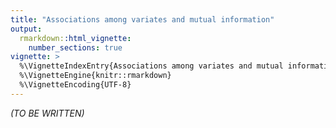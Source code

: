 ```yaml
---
title: "Associations among variates and mutual information"
output:
  rmarkdown::html_vignette:
    number_sections: true
vignette: >
  %\VignetteIndexEntry{Associations among variates and mutual information}
  %\VignetteEngine{knitr::rmarkdown}
  %\VignetteEncoding{UTF-8}
---
```




*(TO BE WRITTEN)*
